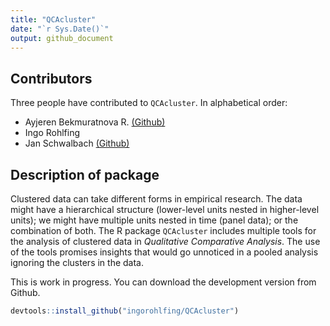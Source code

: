 ```yaml
---
title: "QCAcluster"
date: "`r Sys.Date()`"
output: github_document
---
```



## Contributors
Three people have contributed to `QCAcluster`. In alphabetical order:

- Ayjeren Bekmuratnova R. [(Github)](https://github.com/AyjerenR/)
- Ingo Rohlfing
- Jan Schwalbach [(Github)](https://github.com/JanSchwalbach)

## Description of package
Clustered data can take different forms in empirical research. The data might
have a hierarchical structure (lower-level units nested in higher-level units);
we might have multiple units nested in time (panel data); or the combination of 
both. The R package `QCAcluster` includes multiple tools for the analysis of 
clustered data in *Qualitative Comparative Analysis*. The use of
the tools promises insights that would go unnoticed in a pooled analysis
ignoring the clusters in the data.

This is work in progress. You can download the development version from Github.
```r
devtools::install_github("ingorohlfing/QCAcluster")
```

